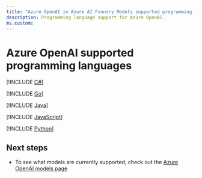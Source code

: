 ```yaml
---
title: "Azure OpenAI in Azure AI Foundry Models supported programming languages"
description: Programming language support for Azure OpenAI.
ms.custom:
---
```


# Azure OpenAI supported programming languages

<Tab title="C#">

[!INCLUDE [C#](./includes/language-overview/dotnet)]

</Tab>

<Tab title="Go">

[!INCLUDE [Go](./includes/language-overview/go)]

</Tab>

<Tab title="Java">

[!INCLUDE [Java](./includes/language-overview/java)]

</Tab>

<Tab title="JavaScript">

[!INCLUDE [JavaScript](./includes/language-overview/javascript)]

</Tab>

<Tab title="Python">

[!INCLUDE [Python](./includes/language-overview/python)]

</Tab>

## Next steps

- To see what models are currently supported, check out the [Azure OpenAI models page](./concepts/models)
